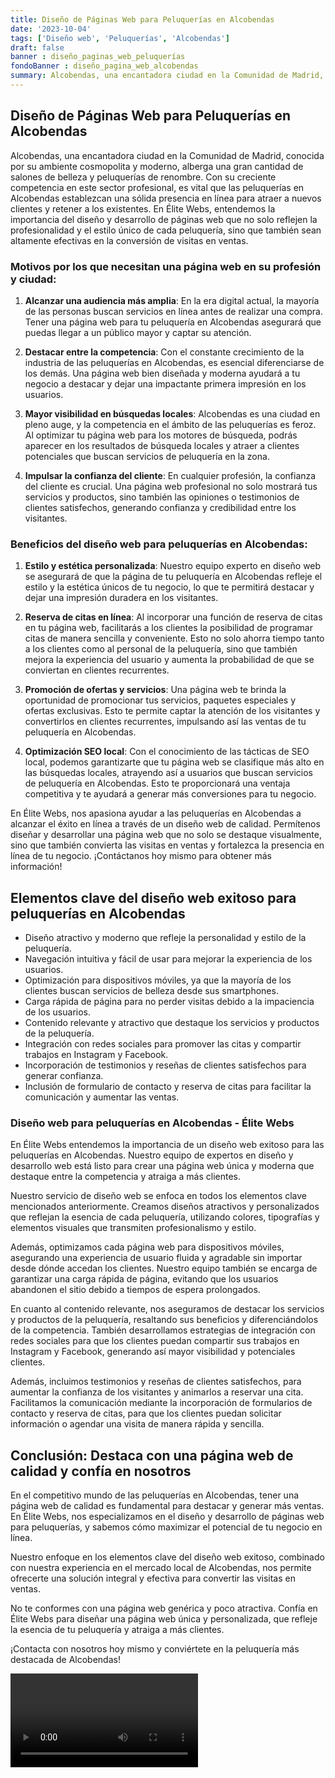 ```yaml
---
title: Diseño de Páginas Web para Peluquerías en Alcobendas
date: '2023-10-04'
tags: ['Diseño web', 'Peluquerías', 'Alcobendas']
draft: false
banner : diseño_paginas_web_peluquerías
fondoBanner : diseño_pagina_web_alcobendas
summary: Alcobendas, una encantadora ciudad en la Comunidad de Madrid, conocida por su ambiente cosmopolita y moderno, alberga una gran cantidad de salones de belleza y peluquerías de renombre. Con su creciente competencia en este sector profesional, es vital que las peluquerías en Alcobendas establezcan una sólida presencia en línea para atraer a nuevos clientes y retener a los existentes. En Élite Webs, entendemos la importancia del diseño y desarrollo de páginas web que no solo reflejen la profesionalidad y el estilo único de cada peluquería, sino que también sean altamente efectivas en la conversión de visitas en ventas.
---
```


## **Diseño de Páginas Web para Peluquerías en Alcobendas**

Alcobendas, una encantadora ciudad en la Comunidad de Madrid, conocida por su ambiente cosmopolita y moderno, alberga una gran cantidad de salones de belleza y peluquerías de renombre. Con su creciente competencia en este sector profesional, es vital que las peluquerías en Alcobendas establezcan una sólida presencia en línea para atraer a nuevos clientes y retener a los existentes. En Élite Webs, entendemos la importancia del diseño y desarrollo de páginas web que no solo reflejen la profesionalidad y el estilo único de cada peluquería, sino que también sean altamente efectivas en la conversión de visitas en ventas.

### **Motivos por los que necesitan una página web en su profesión y ciudad:**

1. **Alcanzar una audiencia más amplia**: En la era digital actual, la mayoría de las personas buscan servicios en línea antes de realizar una compra. Tener una página web para tu peluquería en Alcobendas asegurará que puedas llegar a un público mayor y captar su atención.

2. **Destacar entre la competencia**: Con el constante crecimiento de la industria de las peluquerías en Alcobendas, es esencial diferenciarse de los demás. Una página web bien diseñada y moderna ayudará a tu negocio a destacar y dejar una impactante primera impresión en los usuarios.

3. **Mayor visibilidad en búsquedas locales**: Alcobendas es una ciudad en pleno auge, y la competencia en el ámbito de las peluquerías es feroz. Al optimizar tu página web para los motores de búsqueda, podrás aparecer en los resultados de búsqueda locales y atraer a clientes potenciales que buscan servicios de peluquería en la zona.

4. **Impulsar la confianza del cliente**: En cualquier profesión, la confianza del cliente es crucial. Una página web profesional no solo mostrará tus servicios y productos, sino también las opiniones o testimonios de clientes satisfechos, generando confianza y credibilidad entre los visitantes.

### **Beneficios del diseño web para peluquerías en Alcobendas:**

1. **Estilo y estética personalizada**: Nuestro equipo experto en diseño web se asegurará de que la página de tu peluquería en Alcobendas refleje el estilo y la estética únicos de tu negocio, lo que te permitirá destacar y dejar una impresión duradera en los visitantes.

2. **Reserva de citas en línea**: Al incorporar una función de reserva de citas en tu página web, facilitarás a los clientes la posibilidad de programar citas de manera sencilla y conveniente. Esto no solo ahorra tiempo tanto a los clientes como al personal de la peluquería, sino que también mejora la experiencia del usuario y aumenta la probabilidad de que se conviertan en clientes recurrentes.

3. **Promoción de ofertas y servicios**: Una página web te brinda la oportunidad de promocionar tus servicios, paquetes especiales y ofertas exclusivas. Esto te permite captar la atención de los visitantes y convertirlos en clientes recurrentes, impulsando así las ventas de tu peluquería en Alcobendas.

4. **Optimización SEO local**: Con el conocimiento de las tácticas de SEO local, podemos garantizarte que tu página web se clasifique más alto en las búsquedas locales, atrayendo así a usuarios que buscan servicios de peluquería en Alcobendas. Esto te proporcionará una ventaja competitiva y te ayudará a generar más conversiones para tu negocio.

En Élite Webs, nos apasiona ayudar a las peluquerías en Alcobendas a alcanzar el éxito en línea a través de un diseño web de calidad. Permítenos diseñar y desarrollar una página web que no solo se destaque visualmente, sino que también convierta las visitas en ventas y fortalezca la presencia en línea de tu negocio. ¡Contáctanos hoy mismo para obtener más información!

<GifSeo />

<Cta />

## Elementos clave del diseño web exitoso para peluquerías en Alcobendas

- Diseño atractivo y moderno que refleje la personalidad y estilo de la peluquería.
- Navegación intuitiva y fácil de usar para mejorar la experiencia de los usuarios.
- Optimización para dispositivos móviles, ya que la mayoría de los clientes buscan servicios de belleza desde sus smartphones.
- Carga rápida de página para no perder visitas debido a la impaciencia de los usuarios.
- Contenido relevante y atractivo que destaque los servicios y productos de la peluquería.
- Integración con redes sociales para promover las citas y compartir trabajos en Instagram y Facebook.
- Incorporación de testimonios y reseñas de clientes satisfechos para generar confianza.
- Inclusión de formulario de contacto y reserva de citas para facilitar la comunicación y aumentar las ventas.

### Diseño web para peluquerías en Alcobendas - Élite Webs

En Élite Webs entendemos la importancia de un diseño web exitoso para las peluquerías en Alcobendas. Nuestro equipo de expertos en diseño y desarrollo web está listo para crear una página web única y moderna que destaque entre la competencia y atraiga a más clientes.

Nuestro servicio de diseño web se enfoca en todos los elementos clave mencionados anteriormente. Creamos diseños atractivos y personalizados que reflejan la esencia de cada peluquería, utilizando colores, tipografías y elementos visuales que transmiten profesionalismo y estilo.

Además, optimizamos cada página web para dispositivos móviles, asegurando una experiencia de usuario fluida y agradable sin importar desde dónde accedan los clientes. Nuestro equipo también se encarga de garantizar una carga rápida de página, evitando que los usuarios abandonen el sitio debido a tiempos de espera prolongados.

En cuanto al contenido relevante, nos aseguramos de destacar los servicios y productos de la peluquería, resaltando sus beneficios y diferenciándolos de la competencia. También desarrollamos estrategias de integración con redes sociales para que los clientes puedan compartir sus trabajos en Instagram y Facebook, generando así mayor visibilidad y potenciales clientes.

Además, incluimos testimonios y reseñas de clientes satisfechos, para aumentar la confianza de los visitantes y animarlos a reservar una cita. Facilitamos la comunicación mediante la incorporación de formularios de contacto y reserva de citas, para que los clientes puedan solicitar información o agendar una visita de manera rápida y sencilla.

## Conclusión: Destaca con una página web de calidad y confía en nosotros

En el competitivo mundo de las peluquerías en Alcobendas, tener una página web de calidad es fundamental para destacar y generar más ventas. En Élite Webs, nos especializamos en el diseño y desarrollo de páginas web para peluquerías, y sabemos cómo maximizar el potencial de tu negocio en línea.

Nuestro enfoque en los elementos clave del diseño web exitoso, combinado con nuestra experiencia en el mercado local de Alcobendas, nos permite ofrecerte una solución integral y efectiva para convertir las visitas en ventas.

No te conformes con una página web genérica y poco atractiva. Confía en Élite Webs para diseñar una página web única y personalizada, que refleje la esencia de tu peluquería y atraiga a más clientes.

¡Contacta con nosotros hoy mismo y conviértete en la peluquería más destacada de Alcobendas!

<Video />

<CtaBot job='Peluquerías' city='Alcobendas'/>

<Gmaps query='Alcobendas+españa+maps' />